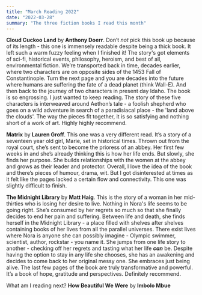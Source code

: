 ```yaml
---
title: "March Reading 2022"
date: "2022-03-28"
summary: "The three fiction books I read this month"
---
```


**Cloud Cuckoo Land** by **Anthony Doerr**. Don’t _not_ pick this book up because of its length -
this one is immensely readable despite being a thick book. It left such a warm fuzzy feeling when I finished it!
The story's got elements of sci-fi, historical events, philosophy, heroism, and best of all, environmental fiction.
We’re transported back in time, decades earlier, where two characters are on opposite sides of the 1453 Fall
of Constantinople. Turn the next page and you are decades into the future where humans are suffering the fate
of a dead planet (think Wall-E). And then back to the journey of two characters in present day Idaho.
The book is so engrossing. I just wanted to keep reading. The story of these five characters is interweaved
around Aethon’s tale - a foolish shepherd who goes on a wild adventure in search of a paradisiacal place - the 'land above the clouds'.
The way the pieces fit together, it is so satisfying and nothing short of a work of art. Highly highly recommend.

**Matrix** by **Lauren Groff**. This one was a very different read. It’s a story of a seventeen year old girl,
Marie, set in historical times. Thrown out from the royal court, she’s sent to become the prioress of an abbey.
Her first few weeks in and she’s already thinking this is how her life ends. But slowly, she finds her purpose.
She builds relationships with the women at the abbey and grows as their leader and protector. Overall, I love
the idea of the book and there’s pieces of humour, drama, wit. But I got disinterested at times as it felt
like the pages lacked a certain flow and connectivity. This one was slightly difficult to finish.

**The Midnight Library** by **Matt Haig**. This is the story of a woman in her mid-thirties who is
losing her desire to live. Nothing in Nora's life seems to be going right. She’s consumed by her
regrets so much so that she finally decides to end her pain and suffering. Between life and death, she
finds herself in the Midnight Library - a place filled with shelves after shelves containing books of her
lives from all the parallel universes. There exist lives where Nora is anyone she can possibly imagine -
Olympic swimmer, scientist, author, rockstar - you name it. She jumps from one life story to another - checking off her
regrets and tasting what her life _**can**_ be. Despite having the option to stay in any life she chooses, she
has an awakening and decides to come back to her original messy one. She embraces just being alive. The last
few pages of the book are truly transformative and powerful. It’s a book of hope, gratitude and perspectives.
Definitely recommend.

What am I reading next? **How Beautiful We Were** by **Imbolo Mbue**
